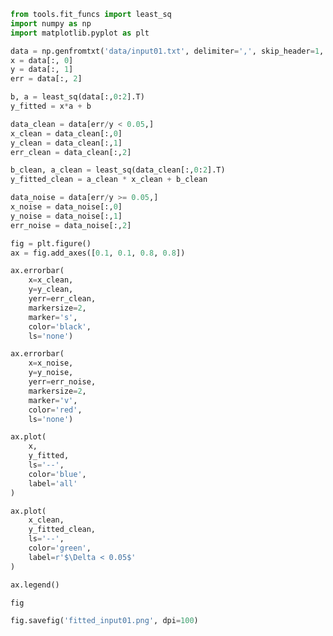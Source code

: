 ```python
from tools.fit_funcs import least_sq
import numpy as np
import matplotlib.pyplot as plt
```

```python
data = np.genfromtxt('data/input01.txt', delimiter=',', skip_header=1, dtype='float')
x = data[:, 0]
y = data[:, 1]
err = data[:, 2]
```

```python
b, a = least_sq(data[:,0:2].T)
y_fitted = x*a + b
```

```python
data_clean = data[err/y < 0.05,]
x_clean = data_clean[:,0]
y_clean = data_clean[:,1]
err_clean = data_clean[:,2]

b_clean, a_clean = least_sq(data_clean[:,0:2].T)
y_fitted_clean = a_clean * x_clean + b_clean
```

```python
data_noise = data[err/y >= 0.05,]
x_noise = data_noise[:,0]
y_noise = data_noise[:,1]
err_noise = data_noise[:,2]
```

```python
fig = plt.figure()
ax = fig.add_axes([0.1, 0.1, 0.8, 0.8])

ax.errorbar(
    x=x_clean,
    y=y_clean,
    yerr=err_clean,
    markersize=2,
    marker='s',
    color='black',
    ls='none')

ax.errorbar(
    x=x_noise,
    y=y_noise,
    yerr=err_noise,
    markersize=2,
    marker='v',
    color='red',
    ls='none')

ax.plot(
    x,
    y_fitted,
    ls='--',
    color='blue',
    label='all'
)

ax.plot(
    x_clean,
    y_fitted_clean,
    ls='--',
    color='green',
    label=r'$\Delta < 0.05$'
)

ax.legend()
```

```python
fig
```

```python
fig.savefig('fitted_input01.png', dpi=100)
```
